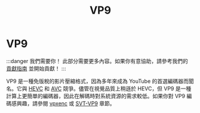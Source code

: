 ﻿---
title: VP9
sidebar_position: 5
---

# VP9

:::danger 我們需要你！
此部分需要更多內容。如果你有意協助，請參考我們的 [貢獻指南](../contribution-guide.mdx) 並開始貢獻！
:::


VP9 是一種免版稅的影片壓縮格式，因為多年來成為 YouTube 的首選編碼器而聞名。它與 [HEVC](../video/HEVC.mdx) 和 [AVC](../video/AVC.mdx) 競爭。儘管在視覺品質上稍遜於 HEVC，但 VP9 是一種計算上更簡單的編碼器，因此在解碼時對系統資源的需求較低。如果你對 VP9 編碼感興趣，請參閱 [vpxenc](../encoders/vpxenc.mdx) 或 [SVT-VP9](../encoders/SVT-VP9.mdx) 章節。